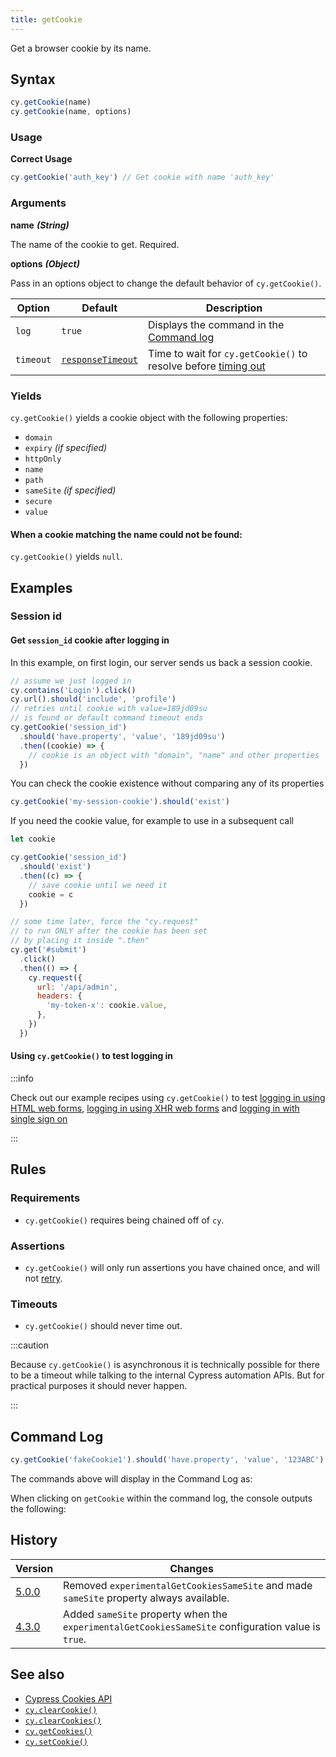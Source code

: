 ```yaml
---
title: getCookie
---
```


Get a browser cookie by its name.

## Syntax

```javascript
cy.getCookie(name)
cy.getCookie(name, options)
```

### Usage

**<Icon name="check-circle" color="green" /> Correct Usage**

```javascript
cy.getCookie('auth_key') // Get cookie with name 'auth_key'
```

### Arguments

**<Icon name="angle-right" /> name** **_(String)_**

The name of the cookie to get. Required.

**<Icon name="angle-right" /> options** **_(Object)_**

Pass in an options object to change the default behavior of `cy.getCookie()`.

| Option    | Default                                                        | Description                                                                              |
| --------- | -------------------------------------------------------------- | ---------------------------------------------------------------------------------------- |
| `log`     | `true`                                                         | Displays the command in the [Command log](/guides/core-concepts/cypress-app#Command-Log) |
| `timeout` | [`responseTimeout`](/guides/references/configuration#Timeouts) | Time to wait for `cy.getCookie()` to resolve before [timing out](#Timeouts)              |

### Yields [<Icon name="question-circle"/>](/guides/core-concepts/introduction-to-cypress#Subject-Management)

`cy.getCookie()` yields a cookie object with the following properties:

- `domain`
- `expiry` _(if specified)_
- `httpOnly`
- `name`
- `path`
- `sameSite` _(if specified)_
- `secure`
- `value`

#### When a cookie matching the name could not be found:

`cy.getCookie()` yields `null`.

## Examples

### Session id

#### Get `session_id` cookie after logging in

In this example, on first login, our server sends us back a session cookie.

```javascript
// assume we just logged in
cy.contains('Login').click()
cy.url().should('include', 'profile')
// retries until cookie with value=189jd09su
// is found or default command timeout ends
cy.getCookie('session_id')
  .should('have.property', 'value', '189jd09su')
  .then((cookie) => {
    // cookie is an object with "domain", "name" and other properties
  })
```

You can check the cookie existence without comparing any of its properties

```javascript
cy.getCookie('my-session-cookie').should('exist')
```

If you need the cookie value, for example to use in a subsequent call

```js
let cookie

cy.getCookie('session_id')
  .should('exist')
  .then((c) => {
    // save cookie until we need it
    cookie = c
  })

// some time later, force the "cy.request"
// to run ONLY after the cookie has been set
// by placing it inside ".then"
cy.get('#submit')
  .click()
  .then(() => {
    cy.request({
      url: '/api/admin',
      headers: {
        'my-token-x': cookie.value,
      },
    })
  })
```

#### Using `cy.getCookie()` to test logging in

:::info

Check out our example recipes using `cy.getCookie()` to test
[logging in using HTML web forms](/examples/examples/recipes#Logging-In),
[logging in using XHR web forms](/examples/examples/recipes#Logging-In) and
[logging in with single sign on](/examples/examples/recipes#Logging-In)

:::

## Rules

### Requirements [<Icon name="question-circle"/>](/guides/core-concepts/introduction-to-cypress#Chains-of-Commands)

- `cy.getCookie()` requires being chained off of `cy`.

### Assertions [<Icon name="question-circle"/>](/guides/core-concepts/introduction-to-cypress#Assertions)

- `cy.getCookie()` will only run assertions you have chained once, and will not
  [retry](/guides/core-concepts/retry-ability).

### Timeouts [<Icon name="question-circle"/>](/guides/core-concepts/introduction-to-cypress#Timeouts)

- `cy.getCookie()` should never time out.

:::caution

Because `cy.getCookie()` is asynchronous it is technically possible for there to
be a timeout while talking to the internal Cypress automation APIs. But for
practical purposes it should never happen.

:::

## Command Log

```javascript
cy.getCookie('fakeCookie1').should('have.property', 'value', '123ABC')
```

The commands above will display in the Command Log as:

<DocsImage src="/img/api/getcookie/get-browser-cookie-and-make-assertions-about-object.png" alt="Command Log getcookie" ></DocsImage>

When clicking on `getCookie` within the command log, the console outputs the
following:

<DocsImage src="/img/api/getcookie/inspect-cookie-object-properties-in-console.png" alt="Console Log getcookie" ></DocsImage>

## History

| Version                                     | Changes                                                                                            |
| ------------------------------------------- | -------------------------------------------------------------------------------------------------- |
| [5.0.0](/guides/references/changelog#5-0-0) | Removed `experimentalGetCookiesSameSite` and made `sameSite` property always available.            |
| [4.3.0](/guides/references/changelog#4-3-0) | Added `sameSite` property when the `experimentalGetCookiesSameSite` configuration value is `true`. |

## See also

- [Cypress Cookies API](/api/cypress-api/cookies)
- [`cy.clearCookie()`](/api/commands/clearcookie)
- [`cy.clearCookies()`](/api/commands/clearcookies)
- [`cy.getCookies()`](/api/commands/getcookies)
- [`cy.setCookie()`](/api/commands/setcookie)
